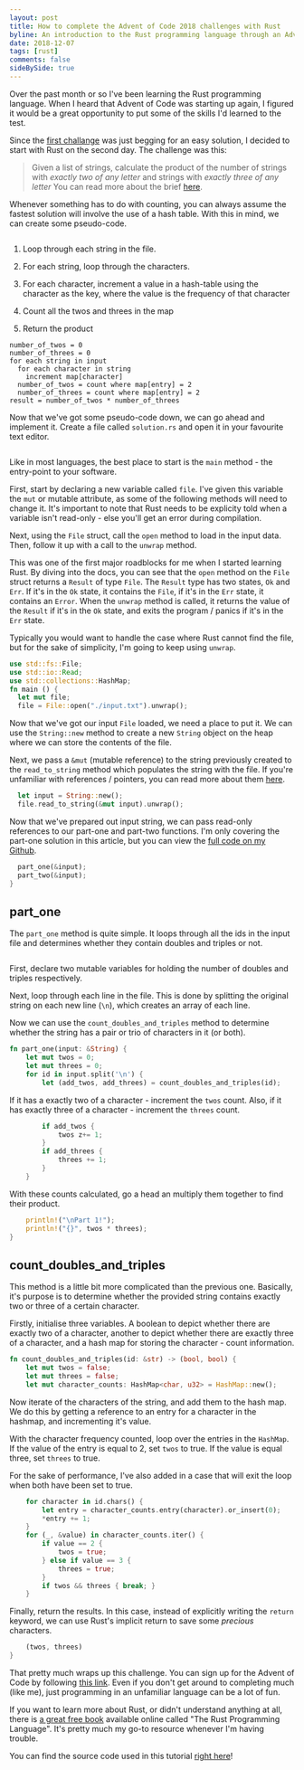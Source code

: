 ```yaml
---
layout: post
title: How to complete the Advent of Code 2018 challenges with Rust
byline: An introduction to the Rust programming language through an Advent of Code 2018 challenge.
date: 2018-12-07
tags: [rust]
comments: false
sideBySide: true
---
```

Over the past month or so I've been learning the Rust programming language. When I heard that Advent of Code was starting up again, I figured it would be a great opportunity to put some of the skills I'd learned to the test.

Since the [first challange](https://adventofcode.com/2018/day/1) was just begging for an easy solution, I decided to start with Rust on the second day.
The challenge was this:

> Given a list of strings, calculate the product of the number of strings with *exactly two of any letter* and strings with *exactly three of any letter*
You can read more about the brief [here](https://adventofcode.com/2018/day/2).

Whenever something has to do with counting, you can always assume the fastest solution will involve the use of a hash table. With this in mind, we can create some pseudo-code.

```
```

1. Loop through each string in the file.

2. For each string, loop through the characters.

3. For each character, increment a value in a hash-table using the character as the key, where the value is the frequency of that character

4. Count all the twos and threes in the map

5. Return the product

```
number_of_twos = 0
number_of_threes = 0
for each string in input
  for each character in string
    increment map[character]
  number_of_twos = count where map[entry] = 2
  number_of_threes = count where map[entry] = 2
result = number_of_twos * number_of_threes
```

Now that we've got some pseudo-code down, we can go ahead and implement it. Create a file called `solution.rs` and open it in your favourite text editor.

```
```

Like in most languages, the best place to start is the `main` method - the entry-point to your software.

First, start by declaring a new variable called `file`. I've given this variable the `mut` or mutable attribute, as some of the following methods will need to change it. It's important to note that Rust needs to be explicity told when a variable isn't read-only - else you'll get an error during compilation.

Next, using the `File` struct, call the `open` method to load in the input data. Then, follow it up with a call to the `unwrap` method.

This was one of the first major roadblocks for me when I started learning Rust.
By diving into the docs, you can see that the `open` method on the `File` struct returns a `Result` of type `File`.
The `Result` type has two states, `Ok` and `Err`. If it's in the `Ok` state, it contains the `File`, if it's in the `Err` state, it contains an `Error`. 
When the `unwrap` method is called, it returns the value of the `Result` if it's in the `Ok` state, and exits the program / panics if it's in the `Err` state. 

Typically you would want to handle the case where Rust cannot find the file, but for the sake of simplicity, I'm going to keep using `unwrap`.

```rust
use std::fs::File;
use std::io::Read;
use std::collections::HashMap;
fn main () {
  let mut file;
  file = File::open("./input.txt").unwrap();
```

Now that we've got our input `File` loaded, we need a place to put it. We can use the `String::new` method to create a new `String` object on the heap where we can store the contents of the file.

Next, we pass a `&mut` (mutable reference) to the string previously created to the `read_to_string` method which populates the string with the file.
If you're unfamiliar with references / pointers, you can read more about them [here](http://www.cplusplus.com/doc/tutorial/pointers/).

```rust
  let input = String::new();
  file.read_to_string(&mut input).unwrap();
```

Now that we've prepared out input string, we can pass read-only references to our part-one and part-two functions. I'm only covering the part-one solution in this article, but you can view the [full code on my Github](https://github.com/bennetthardwick/advent-of-code-2018/blob/master/solutions/2/solution.rs).

```rust
  part_one(&input);
  part_two(&input);
}
```

## part\_one

The `part_one` method is quite simple. It loops through all the ids in the input file and determines whether they contain doubles and triples or not.

```
```

First, declare two mutable variables for holding the number of doubles and triples respectively.

Next, loop through each line in the file. This is done by splitting the original string on each new line (`\n`), which creates an array of each line.

Now we can use the `count_doubles_and_triples` method to determine whether the string has a pair or trio of characters in it (or both).

```rust
fn part_one(input: &String) {
    let mut twos = 0;
    let mut threes = 0;
    for id in input.split('\n') {
        let (add_twos, add_threes) = count_doubles_and_triples(id);
```

If it has a exactly two of a character - increment the `twos` count. Also, if it has exactly three of a character - increment the `threes` count.

```rust
        if add_twos {
            twos z+= 1;
        }
        if add_threes {
            threes += 1;
        }
    }
```

With these counts calculated, go a head an multiply them together to find their product.

```rust
    println!("\nPart 1!");
    println!("{}", twos * threes);
}
```

## count\_doubles\_and\_triples

This method is a little bit more complicated than the previous one. Basically, it's purpose is to determine whether the provided string contains exactly two or three of a certain character.

Firstly, initialise three variables. A boolean to depict whether there are exactly two of a character, another to depict whether there are exactly three of a character, and a hash map for storing the character - count information.

```rust
fn count_doubles_and_triples(id: &str) -> (bool, bool) {
    let mut twos = false;
    let mut threes = false;
    let mut character_counts: HashMap<char, u32> = HashMap::new();
```

Now iterate of the characters of the string, and add them to the hash map. We do this by getting a reference to an entry for a character in the hashmap, and incrementing it's value.

With the character frequency counted, loop over the entries in the `HashMap`. If the value of the entry is equal to 2, set `twos` to true. If the value is equal three, set `threes` to true. 

For the sake of performance, I've also added in a case that will exit the loop when both have been set to true. 

```rust
    for character in id.chars() {
        let entry = character_counts.entry(character).or_insert(0);
        *entry += 1;
    }
    for (_, &value) in character_counts.iter() {
        if value == 2 {
            twos = true;
        } else if value == 3 {
            threes = true;
        }
        if twos && threes { break; }
    }
```
Finally, return the results. In this case, instead of explicitly writing the `return` keyword, we can use Rust's implicit return to save some _precious_ characters.
```rust
    (twos, threes)
}
```

That pretty much wraps up this challenge. You can sign up for the Advent of Code by following [this link](https://adventofcode.com/). Even if you don't get around to completing much (like me), just programming in an unfamiliar language can be a lot of fun.

If you want to learn more about Rust, or didn't understand anything at all, there is [a great free book](https://doc.rust-lang.org/stable/book/) available online called "The Rust Programming Language".
It's pretty much my go-to resource whenever I'm having trouble.

You can find the source code used in this tutorial [right here](https://github.com/bennetthardwick/advent-of-code-2018/blob/master/solutions/2/solution.rs)!
